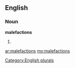 ==English==

===Noun===
'''malefactions'''

# {{plural of|[[malefaction]]}}

[[Category:English plurals]]

[[ar:malefactions]]
[[my:malefactions]]